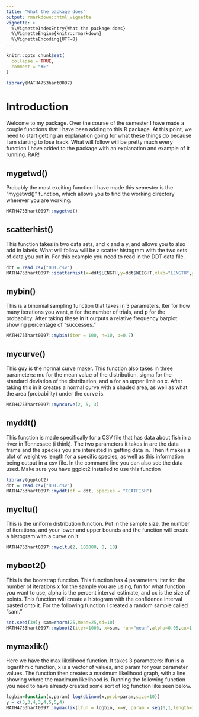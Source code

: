 ```yaml
---
title: "What the package does"
output: rmarkdown::html_vignette
vignette: >
  %\VignetteIndexEntry{What the package does}
  %\VignetteEngine{knitr::rmarkdown}
  %\VignetteEncoding{UTF-8}
---
```


```r
knitr::opts_chunk$set(
  collapse = TRUE,
  comment = "#>"
)
```

```r
library(MATH4753hart0097)
```

# Introduction

Welcome to my package. Over the course of the semester I have made a couple functions that I have been adding to this R package. At this point, we need to start getting an explanation going for what these things do because I am starting to lose track. What will follow will be pretty much every function I have added to the package with an explanation and example of it running. RAR!

## mygetwd()

Probably the most exciting function I have made this semester is the "mygetwd()" function, which allows you to find the working directory wherever you are working.

```r
MATH4753hart0097::mygetwd()
```

## scatterhist()

This function takes in two data sets, and x and a y, and allows you to also add in labels. What will follow will be a scatter histogram with the two sets of data you put in. For this example you need to read in the DDT data file.

```r
ddt = read.csv("DDT.csv")
MATH4753hart0097::scatterhist(x=ddt$LENGTH,y=ddt$WEIGHT,xlab="LENGTH",ylab="WEIGHT")
```

## mybin()

This is a binomial sampling function that takes in 3 parameters. Iter for how many iterations you want, n for the number of trials, and p for the probability. After taking these in it outputs a relative frequency barplot showing percentage of "successes."

```r
MATH4753hart0097::mybin(iter = 100, n=10, p=0.7)
```

## mycurve()

This guy is the normal curve maker. This function also takes in three parameters: mu for the mean value of the distribution, sigma for the standard deviation of the distribution, and a for an upper limit on x. After taking this in it creates a normal curve with a shaded area, as well as what the area (probability) under the curve is.

```r
MATH4753hart0097::myncurve(2, 5, 3)
```

## myddt()

This function is made specifically for a CSV file that has data about fish in a river in Tennessee (i think). The two parameters it takes in are the data frame and the species you are interested in getting data in. Then it makes a plot of weight vs length for a specific species, as well as this information being output in a csv file. In the command line you can also see the data used. Make sure you have ggplot2 installed to use this function

```r
library(ggplot2)
ddt = read.csv("DDT.csv")
MATH4753hart0097::myddt(df = ddt, species = "CCATFISH")
```

## mycltu()

This is the uniform distribution function. Put in the sample size, the number of iterations, and your lower and upper bounds and the function will create a histogram with a curve on it.

```r
MATH4753hart0097::mycltu(2, 100000, 0, 10)
```

## myboot2()

This is the bootstrap function. This function has 4 parameters: iter for the number of iterations
x for the sample you are using, fun for what function you want to use, alpha is the percent interval estimate, and cx is the size of points. This function will create a histogram with the confidence interval pasted onto it. For the following function I created a random sample called "sam."

```r
set.seed(39); sam=rnorm(25,mean=25,sd=10)
MATH4753hart0097::myboot2(iter=1000, x=sam, fun="mean",alpha=0.05,cx=1.5)
```

## mymaxlik()

Here we have the max likelihood function. It takes 3 parameters: lfun is a logarithmic function, x is a vector of values, and param for your parameter values. The function then creates a maximum likelihood graph, with a line showing where the maximum likelihood is. Running the following function you need to have already created some sort of log function like seen below.

```r
logbin=function(x,param) log(dbinom(x,prob=param,size=10))
y = c(3,3,4,3,4,5,5,4)
MATH4753hart0097::mymaxlik(lfun = logbin, x=y, param = seq(0,1,length=1000))
```






